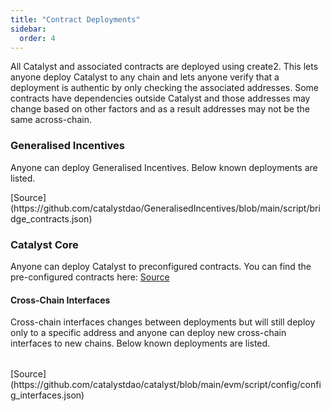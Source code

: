 ```yaml
---
title: "Contract Deployments"
sidebar:
  order: 4
---
```



All Catalyst and associated contracts are deployed using create2. This lets anyone deploy Catalyst to any chain and lets anyone verify that a deployment is authentic by only checking the associated addresses. Some contracts have dependencies outside Catalyst and those addresses may change based on other factors and as a result addresses may not be the same across-chain.

### Generalised Incentives

Anyone can deploy Generalised Incentives. Below known deployments are listed.

<Table url="https://raw.githubusercontent.com/catalystdao/GeneralisedIncentives/main/script/bridge_contracts.json" lastKey="escrow"/>
[Source](https://github.com/catalystdao/GeneralisedIncentives/blob/main/script/bridge_contracts.json)

### Catalyst Core

Anyone can deploy Catalyst to preconfigured contracts. You can find the pre-configured contracts here:
<SmallTable url="https://raw.githubusercontent.com/catalystdao/catalyst/main/evm/script/config/config_contracts.json" entryKey="contracts"/>
[Source](https://github.com/catalystdao/catalyst/blob/main/evm/script/config/config_contracts.json)

#### Cross-Chain Interfaces

Cross-chain interfaces changes between deployments but will still deploy only to a specific address and anyone can deploy new cross-chain interfaces to new chains. Below known deployments are listed.

<Table url="https://raw.githubusercontent.com/catalystdao/catalyst/main/evm/script/config/config_interfaces.json" lastKey="interface"/>
[Source](https://github.com/catalystdao/catalyst/blob/main/evm/script/config/config_interfaces.json)
